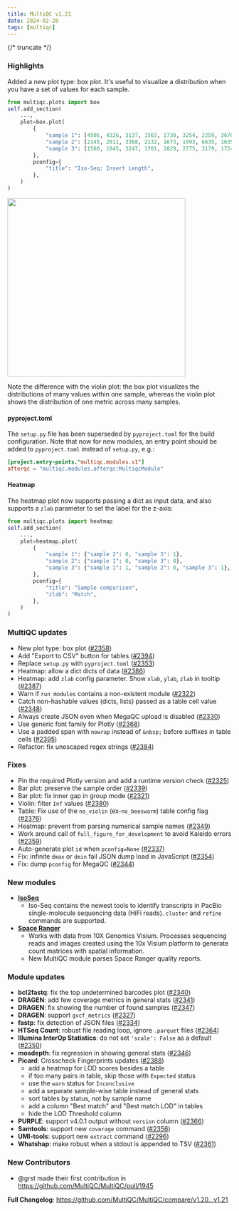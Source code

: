 ---
title: MultiQC v1.21
date: 2024-02-28
tags: [multiqc]
---

{/* truncate */}

### Highlights

Added a new plot type: box plot. It's useful to visualize a distribution when you have a set of values for each sample.

```py
from multiqc.plots import box
self.add_section(
    ...,
    plot=box.plot(
        {
            "sample 1": [4506, 4326, 3137, 1563, 1730, 3254, 2259, 3670, 2719, ...],
            "sample 2": [2145, 2011, 3368, 2132, 1673, 1993, 6635, 1635, 4984, ...],
            "sample 3": [1560, 1845, 3247, 1701, 2829, 2775, 3179, 1724, 1828, ...],
        },
        pconfig={
            "title": "Iso-Seq: Insert Length",
        },
    )
)
```

<img width="400" src="https://raw.githubusercontent.com/MultiQC/MultiQC/1e2ad5529d547ab9dc04c99274da49ad6a2e556f/docs/images/changelog/v1.21-boxplot.png" />

Note the difference with the violin plot: the box plot visualizes the distributions of many values within one sample, whereas the violin plot shows the distribution of one metric across many samples.

#### pyproject.toml

The `setup.py` file has been superseded by `pyproject.toml` for the build configuration.
Note that now for new modules, an entry point should be added to `pyproject.toml` instead of `setup.py`, e.g.:

```toml
[project.entry-points."multiqc.modules.v1"]
afterqc = "multiqc.modules.afterqc:MultiqcModule"
```

#### Heatmap

The heatmap plot now supports passing a dict as input data, and also supports a `zlab`
parameter to set the label for the z-axis:

```py
from multiqc.plots import heatmap
self.add_section(
    ...,
    plot=heatmap.plot(
        {
            "sample 1": {"sample 2": 0, "sample 3": 1},
            "sample 2": {"sample 1": 0, "sample 3": 0},
            "sample 3": {"sample 1": 1, "sample 2": 0, "sample 3": 1},
        },
        pconfig={
            "title": "Sample comparison",
            "zlab": "Match",
        },
    )
)
```

### MultiQC updates

- New plot type: box plot ([#2358](https://github.com/MultiQC/MultiQC/pull/2358))
- Add "Export to CSV" button for tables ([#2394](https://github.com/MultiQC/MultiQC/pull/2394))
- Replace `setup.py` with `pyproject.toml` ([#2353](https://github.com/MultiQC/MultiQC/pull/2353))
- Heatmap: allow a dict dicts of data ([#2386](https://github.com/MultiQC/MultiQC/pull/2386))
- Heatmap: add `zlab` config parameter. Show `xlab`, `ylab`, `zlab` in tooltip ([#2387](https://github.com/MultiQC/MultiQC/pull/2387))
- Warn if `run_modules` contains a non-existent module ([#2322](https://github.com/MultiQC/MultiQC/pull/2322))
- Catch non-hashable values (dicts, lists) passed as a table cell value ([#2348](https://github.com/MultiQC/MultiQC/pull/2348))
- Always create JSON even when MegaQC upload is disabled ([#2330](https://github.com/MultiQC/MultiQC/pull/2330))
- Use generic font family for Plotly ([#2368](https://github.com/MultiQC/MultiQC/pull/2368))
- Use a padded span with `nowrap` instead of `&nbsp;` before suffixes in table cells ([#2395](https://github.com/MultiQC/MultiQC/pull/2395))
- Refactor: fix unescaped regex strings ([#2384](https://github.com/MultiQC/MultiQC/pull/2384))

### Fixes

- Pin the required Plotly version and add a runtime version check ([#2325](https://github.com/MultiQC/MultiQC/pull/2325))
- Bar plot: preserve the sample order ([#2339](https://github.com/MultiQC/MultiQC/pull/2339))
- Bar plot: fix inner gap in group mode ([#2321](https://github.com/MultiQC/MultiQC/pull/2321))
- Violin: filter `Inf` values ([#2380](https://github.com/MultiQC/MultiQC/pull/2380))
- Table: Fix use of the `no_violin` (ex-`no_beeswarm`) table config flag ([#2376](https://github.com/MultiQC/MultiQC/pull/2376))
- Heatmap: prevent from parsing numerical sample names ([#2349](https://github.com/MultiQC/MultiQC/pull/2349))
- Work around call of `full_figure_for_development` to avoid Kaleido errors ([#2359](https://github.com/MultiQC/MultiQC/pull/2359))
- Auto-generate plot `id` when `pconfig=None` ([#2337](https://github.com/MultiQC/MultiQC/pull/2337))
- Fix: infinite `dmax` or `dmin` fail JSON dump load in JavaScript ([#2354](https://github.com/MultiQC/MultiQC/pull/2354))
- Fix: dump `pconfig` for MegaQC ([#2344](https://github.com/MultiQC/MultiQC/pull/2344))

### New modules

- [**IsoSeq**](https://github.com/PacificBiosciences/IsoSeq)
  - Iso-Seq contains the newest tools to identify transcripts in PacBio single-molecule sequencing data (HiFi reads). `cluster` and `refine` commands are supported.
- [**Space Ranger**](https://support.10xgenomics.com/spatial-gene-expression/software/pipelines/latest/what-is-space-ranger)
  - Works with data from 10X Genomics Visium. Processes sequencing reads and images created using
    the 10x Visium platform to generate count matrices with spatial information.
  - New MultiQC module parses Space Ranger quality reports.

### Module updates

- **bcl2fastq**: fix the top undetermined barcodes plot ([#2340](https://github.com/MultiQC/MultiQC/pull/2340))
- **DRAGEN**: add few coverage metrics in general stats ([#2341](https://github.com/MultiQC/MultiQC/pull/2341))
- **DRAGEN**: fix showing the number of found samples ([#2347](https://github.com/MultiQC/MultiQC/pull/2347))
- **DRAGEN**: support `gvcf_metrics` ([#2327](https://github.com/MultiQC/MultiQC/pull/2327))
- **fastp**: fix detection of JSON files ([#2334](https://github.com/MultiQC/MultiQC/pull/2334))
- **HTSeq Count**: robust file reading loop, ignore `.parquet` files ([#2364](https://github.com/MultiQC/MultiQC/pull/2364))
- **Illumina InterOp Statistics**: do not set `'scale': False` as a default ([#2350](https://github.com/MultiQC/MultiQC/pull/2350))
- **mosdepth**: fix regression in showing general stats ([#2346](https://github.com/MultiQC/MultiQC/pull/2346))
- **Picard**: Crosscheck Fingerprints updates ([#2388](https://github.com/MultiQC/MultiQC/pull/2388))
  - add a heatmap for LOD scores besides a table
  - if too many pairs in table, skip those with `Expected` status
  - use the `warn` status for `Inconclusive`
  - add a separate sample-wise table instead of general stats
  - sort tables by status, not by sample name
  - add a column "Best match" and "Best match LOD" in tables
  - hide the LOD Threshold column
- **PURPLE**: support v4.0.1 output without `version` column ([#2366](https://github.com/MultiQC/MultiQC/pull/2366))
- **Samtools**: support new `coverage` command ([#2356](https://github.com/MultiQC/MultiQC/pull/2356))
- **UMI-tools**: support new `extract` command ([#2296](https://github.com/MultiQC/MultiQC/pull/2296))
- **Whatshap**: make robust when a stdout is appended to TSV ([#2361](https://github.com/MultiQC/MultiQC/pull/2361))

### New Contributors

* @grst made their first contribution in https://github.com/MultiQC/MultiQC/pull/1945

**Full Changelog**: https://github.com/MultiQC/MultiQC/compare/v1.20...v1.21
